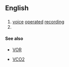 {{also|vox|VOx}}
==English==

==={{abbreviation-old|en}}===
{{head|en}}

# [[voice]] [[operated]] [[recording]]
# {{alternative spelling of|VOx|lang=en}}

====See also====
* [[VOR]]

* [[VCO2]]